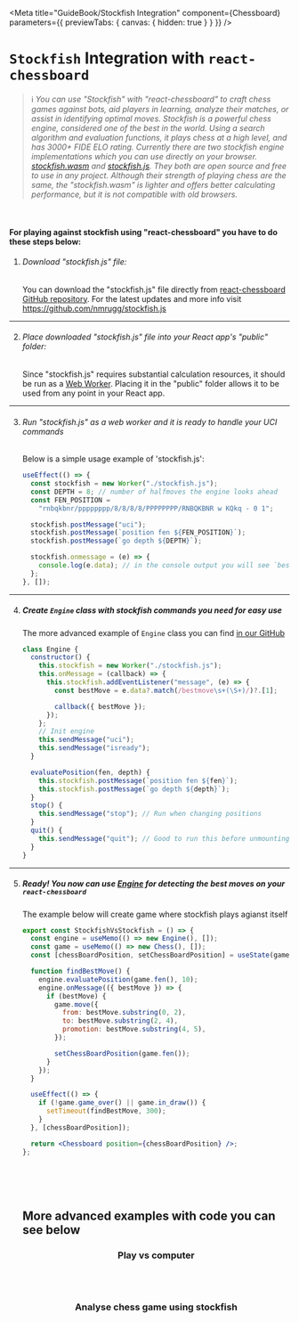

<Meta
  title="GuideBook/Stockfish Integration"
  component={Chessboard}
  parameters={{ previewTabs: { canvas: { hidden: true } } }}
/>


# `Stockfish` Integration with `react-chessboard`

> ℹ️ _You can use "Stockfish" with "react-chessboard" to craft chess games against bots, aid players in learning, analyze their matches, or assist in identifying optimal moves.
> Stockfish is a powerful chess engine, considered one of the best in the world. Using a search algorithm and evaluation functions, it plays chess at a high level, and has 3000+ FIDE ELO rating.
> Currently there are two stockfish engine implementations which you can use directly on your browser. [stockfish.wasm](https://github.com/lichess-org/stockfish.wasm) and [stockfish.js](http://github.com/nmrugg/stockfish.js).
> They both are open source and free to use in any project. Although their strength of playing chess are the same, the "stockfish.wasm" is lighter and offers better calculating performance, but it is not compatible with old browsers._

<br />

#### For playing against stockfish using "react-chessboard" you have to do these steps below:

1. ###### Download "stockfish.js" file:

   You can download the "stockfish.js" file directly from [react-chessboard GitHub repository](https://github.com/Clariity/react-chessboard/blob/main/stories/stockfish/stockfish.js). For the latest updates and more info visit https://github.com/nmrugg/stockfish.js

---

2. ###### Place downloaded "stockfish.js" file into your React app's "public" folder:

   Since "stockfish.js" requires substantial calculation resources, it should be run as a [Web Worker](https://developer.mozilla.org/en-US/docs/Web/API/Web_Workers_API/Using_web_workers). Placing it in the "public" folder allows it to be used from any point in your React app.

---

3. ###### Run "stockfish.js" as a web worker and it is ready to handle your UCI commands

   Below is a simple usage example of 'stockfish.js':

   ```js
   useEffect(() => {
     const stockfish = new Worker("./stockfish.js");
     const DEPTH = 8; // number of halfmoves the engine looks ahead
     const FEN_POSITION =
       "rnbqkbnr/pppppppp/8/8/8/8/PPPPPPPP/RNBQKBNR w KQkq - 0 1";

     stockfish.postMessage("uci");
     stockfish.postMessage(`position fen ${FEN_POSITION}`);
     stockfish.postMessage(`go depth ${DEPTH}`);

     stockfish.onmessage = (e) => {
       console.log(e.data); // in the console output you will see `bestmove e2e4` message
     };
   }, []);
   ```

---

4. ##### Create `Engine` class with stockfish commands you need for easy use

   The more advanced example of `Engine` class you can find [in our GitHub](https://github.com/Clariity/react-chessboard/blob/main/stories/stockfish/engine.ts)

   ```js
   class Engine {
     constructor() {
       this.stockfish = new Worker("./stockfish.js");
       this.onMessage = (callback) => {
         this.stockfish.addEventListener("message", (e) => {
           const bestMove = e.data?.match(/bestmove\s+(\S+)/)?.[1];

           callback({ bestMove });
         });
       };
       // Init engine
       this.sendMessage("uci");
       this.sendMessage("isready");
     }

     evaluatePosition(fen, depth) {
       this.stockfish.postMessage(`position fen ${fen}`);
       this.stockfish.postMessage(`go depth ${depth}`);
     }
     stop() {
       this.sendMessage("stop"); // Run when changing positions
     }
     quit() {
       this.sendMessage("quit"); // Good to run this before unmounting.
     }
   }
   ```

---

5.  ##### Ready! You now can use [Engine](https://github.com/Clariity/react-chessboard/blob/main/stories/stockfish/engine.ts) for detecting the best moves on your `react-chessboard`

    The example below will create game where stockfish plays agianst itself

    ```jsx
    export const StockfishVsStockfish = () => {
      const engine = useMemo(() => new Engine(), []);
      const game = useMemo(() => new Chess(), []);
      const [chessBoardPosition, setChessBoardPosition] = useState(game.fen());

      function findBestMove() {
        engine.evaluatePosition(game.fen(), 10);
        engine.onMessage(({ bestMove }) => {
          if (bestMove) {
            game.move({
              from: bestMove.substring(0, 2),
              to: bestMove.substring(2, 4),
              promotion: bestMove.substring(4, 5),
            });

            setChessBoardPosition(game.fen());
          }
        });
      }

      useEffect(() => {
        if (!game.game_over() || game.in_draw()) {
          setTimeout(findBestMove, 300);
        }
      }, [chessBoardPosition]);

      return <Chessboard position={chessBoardPosition} />;
    };
    ```

    <br />
    <br />
    <br />

    ## More advanced examples with code you can see below

    ### <center>Play vs computer</center>

    <Canvas>
      <Story id="example-chessboard--play-vs-computer" />
    </Canvas>

    <br /> <br />

    ### <center>Analyse chess game using stockfish</center>

    <Canvas>
      <Story id="example-chessboard--analysis-board" />
    </Canvas>
